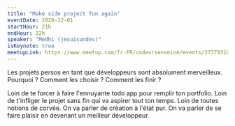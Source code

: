 ```yaml
---
title: "Make side project fun again"
eventDate: 2020-12-01
startHour: 21h
endHour: 22h
speaker: "Medhi (jesuisundev)"
isKeynote: true
meetupLink: https://www.meetup.com/fr-FR/codeursenseine/events/273793100/
---
```


Les projets persos en tant que développeurs sont absolument merveilleux. Pourquoi ? Comment les choisir ? Comment les finir ? 

Loin de te forcer à faire l'ennuyante todo app pour remplir ton portfolio. Loin de t'infliger le projet sans fin qui va aspirer tout ton temps. Loin de toutes notions de corvée.
On va parler de création à l'état pur. On va parler de se faire plaisir en devenant un meilleur développeur.